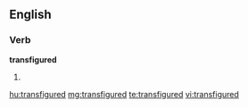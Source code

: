 ==English==

===Verb===
'''transfigured'''

# {{past of|transfigure}}

[[hu:transfigured]]
[[mg:transfigured]]
[[te:transfigured]]
[[vi:transfigured]]